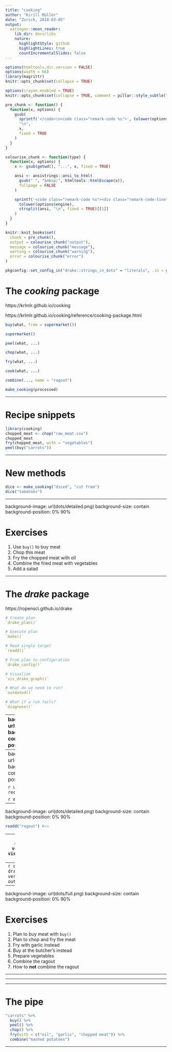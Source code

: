 ```yaml
---
title: "cooking"
author: "Kirill Müller"
date: "Zurich, 2018-03-05"
output:
  xaringan::moon_reader:
    lib_dir: docs/libs
    nature:
      highlightStyle: github
      highlightLines: true
      countIncrementalSlides: false
---
```


```r
options(htmltools.dir.version = FALSE)
options(width = 66)
library(magrittr)
knitr::opts_chunk$set(collapse = TRUE)

options(crayon.enabled = TRUE)
knitr::opts_chunk$set(collapse = TRUE, comment = pillar::style_subtle("#>"))

pre_chunk <- function() {
  function(x, options) {
    gsub(
      sprintf('</code>\n<code class="remark-code %s">', tolower(options$engine)),
      "\n",
      x,
      fixed = TRUE
    )
  }
}

colourise_chunk <- function(type) {
  function(x, options) {
    x <- gsub(getwd(), "...", x, fixed = TRUE)

    ansi <- ansistrings::ansi_to_html(
      gsub(" ", "&nbsp;", htmltools::htmlEscape(x)),
      fullpage = FALSE
    )

    sprintf('<code class="remark-code %s"><div class="remark-code-line">%s</div></code>\n',
      tolower(options$engine),
      strsplit(ansi, "\n", fixed = TRUE)[[1]]
    )
  }
}

knitr::knit_hooks$set(
  chunk = pre_chunk(),
  output = colourise_chunk("output"),
  message = colourise_chunk("message"),
  warning = colourise_chunk("warning"),
  error = colourise_chunk("error")
)

pkgconfig::set_config_in("drake::strings_in_dots" = "literals", .in = globalenv())
```

# The *cooking* package

https://krlmlr.github.io/cooking

https://krlmlr.github.io/cooking/reference/cooking-package.html

```r
buy(what, from = supermarket())

supermarket()

peel(what, ...)

chop(what, ...)

fry(what, ...)

cook(what, ...)

combine(..., name = "ragout")

make_cooking(processed)
```

---

# Recipe snippets

```r
library(cooking)
chopped_meat <- chop("raw_meat.csv")
chopped_meat
fry(chopped_meat, with = "vegetables")
peel(buy("carrots"))
```

---

# New methods

```r
dice <- make_cooking("diced", "cut from")
dice("tomatoes")
```

---

background-image: url(dots/detailed.png)
background-size: contain
background-position: 0% 90%

# Exercises

1. Use `buy()` to buy meat
2. Chop this meat
3. Fry the chopped meat with oil
4. Combine the fried meat with vegetables
5. Add a salad

---

# The *drake* package

https://ropensci.github.io/drake

```r
# Create plan
`drake_plan()`

# Execute plan
`make()`

# Read single target
`readd()`

# From plan to configuration
`drake_config()`

# Visualize
`vis_drake_graph()`

# What do we need to run?
`outdated()`

# What if a run fails?
`diagnose()`
```

---
background-image: url(dots/detailed.png)
background-size: contain
background-position: 0% 90%

```r
library(drake)
plan <- drake_plan( #<<
  meat = buy("meat"),
  chopped_meat = chop(meat),
  fried_meat = fry(meat, with = "oil"),
  ragout = combine(fried_meat, with = "vegetables")
)
plan
```

---
background-image: url(dots/detailed.png)
background-size: contain
background-position: 0% 90%

```r
unlink(".drake", recursive = TRUE)
```

```r
make(plan) #<<
```

---
background-image: url(dots/detailed.png)
background-size: contain
background-position: 0% 90%

```r
readd("ragout") #<<
```

---
```r
config <- drake_config(plan, verbose = FALSE) #<<
vis_drake_graph(config) #<<
```

---
```r
config <- drake_config(plan, verbose = FALSE)
outdated(config) #<<
```

---

background-image: url(dots/full.png)
background-size: contain
background-position: 0% 90%

# Exercises

1. Plan to buy meat with `buy()`
2. Plan to chop and fry the meat
3. Fry with garlic instead
4. Buy at the butcher's instead
5. Prepare vegetables
6. Combine the ragout
7. How to **not** combine the ragout

---

---

---

# The pipe

```r
"carrots" %>%
  buy() %>%
  peel() %>%
  chop() %>%
  fry(with = c("oil", "garlic", "chopped meat")) %>%
  combine("mashed potatoes")
```

---

